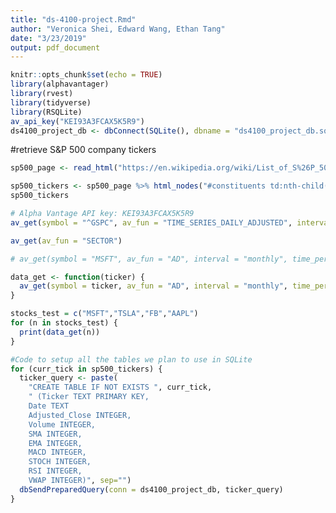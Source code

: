 ```yaml
---
title: "ds-4100-project.Rmd"
author: "Veronica Shei, Edward Wang, Ethan Tang"
date: "3/23/2019"
output: pdf_document
---
```


```r
knitr::opts_chunk$set(echo = TRUE)
library(alphavantager)
library(rvest)
library(tidyverse)
library(RSQLite)
av_api_key("KEI93A3FCAX5K5R9")
ds4100_project_db <- dbConnect(SQLite(), dbname = "ds4100_project_db.sqlite")
```

#retrieve S&P 500 company tickers
```r
sp500_page <- read_html("https://en.wikipedia.org/wiki/List_of_S%26P_500_companies")

sp500_tickers <- sp500_page %>% html_nodes("#constituents td:nth-child(2)") %>% html_text()
sp500_tickers
```

```r
# Alpha Vantage API key: KEI93A3FCAX5K5R9
av_get(symbol = "^GSPC", av_fun = "TIME_SERIES_DAILY_ADJUSTED", interval = "1min", outputsize = "full")
```

```r
av_get(av_fun = "SECTOR")
```

```r
# av_get(symbol = "MSFT", av_fun = "AD", interval = "monthly", time_period = 60)

data_get <- function(ticker) {
  av_get(symbol = ticker, av_fun = "AD", interval = "monthly", time_period = 60)
}
```

```r
stocks_test = c("MSFT","TSLA","FB","AAPL")
for (n in stocks_test) {
  print(data_get(n))
}
```

```r
#Code to setup all the tables we plan to use in SQLite
for (curr_tick in sp500_tickers) {
  ticker_query <- paste(
    "CREATE TABLE IF NOT EXISTS ", curr_tick,
    " (Ticker TEXT PRIMARY KEY,
    Date TEXT
    Adjusted_Close INTEGER,
    Volume INTEGER,
    SMA INTEGER,
    EMA INTEGER,
    MACD INTEGER,
    STOCH INTEGER,
    RSI INTEGER,
    VWAP INTEGER)", sep="")
  dbSendPreparedQuery(conn = ds4100_project_db, ticker_query)
}
```

